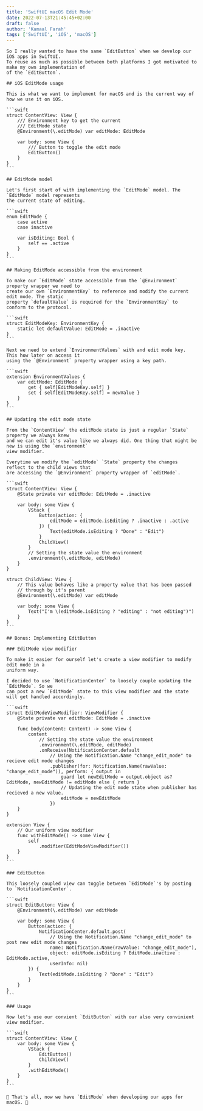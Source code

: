 ```yaml
---
title: 'SwiftUI macOS Edit Mode'
date: 2022-07-13T21:45:45+02:00
draft: false
author: 'Kamaal Farah'
tags: ['SwiftUI', 'iOS', 'macOS']
---
```



<Page title="SwiftUI macOS Edit Mode">

    So I really wanted to have the same `EditButton` when we develop our iOS apps in SwiftUI. 
    To reuse as much as possible between both platforms I got motivated to make my own implementation of
    of the `EditButton`.

    ## iOS EditMode usage

    This is what we want to implement for macOS and is the current way of how we use it on iOS.

    ```swift
    struct ContentView: View {
        /// Environment key to get the current 
        /// EditMode state
        @Environment(\.editMode) var editMode: EditMode

        var body: some View {
            /// Button to toggle the edit mode
            EditButton()
        }
    }
    ```

    ## EditMode model

    Let's first start of with implementing the `EditMode` model. The `EditMode` model represents 
    the current state of editing.

    ```swift
    enum EditMode {
        case active
        case inactive

        var isEditing: Bool {
            self == .active
        }
    }
    ```

    ## Making EditMode accessible from the environment

    To make our `EditMode` state accessible from the `@Environment` property wrapper we need to 
    create our own `EnvironmentKey` to reference and modify the current edit mode. The static
    property `defaultValue` is required for the `EnvironmentKey` to conform to the protocol.

    ```swift
    struct EditModeKey: EnvironmentKey {
        static let defaultValue: EditMode = .inactive
    }
    ```

    Next we need to extend `EnvironmentValues` with and edit mode key. This how later on access it
    using the `@Environment` property wrapper using a key path.

    ```swift
    extension EnvironmentValues {
        var editMode: EditMode {
            get { self[EditModeKey.self] }
            set { self[EditModeKey.self] = newValue }
        }
    }
    ```

    ## Updating the edit mode state

    From the `ContentView` the editMode state is just a regular `State` property we always knew
    and we can edit it's value like we always did. One thing that might be new is using the `environment`
    view modifier.

    Everytime we modify the `editMode` `State` property the changes reflect to the child views that
    are accessing the `@Environment` property wrapper of `editMode`.

    ```swift
    struct ContentView: View {
        @State private var editMode: EditMode = .inactive

        var body: some View {
            VStack {
                Button(action: {
                    editMode = editMode.isEditing ? .inactive : .active
                }) {
                    Text(editMode.isEditing ? "Done" : "Edit")
                }
                ChildView()
            }
            // Setting the state value the environment
            .environment(\.editMode, editMode)
        }
    }

    struct ChildView: View {
        // This value behaves like a property value that has been passed
        // through by it's parent
        @Environment(\.editMode) var editMode

        var body: some View {
            Text("I'm \(editMode.isEditing ? "editing" : "not editing")")
        }
    }
    ```

    ## Bonus: Implementing EditButton

    ### EditMode view modifier

    To make it easier for ourself let's create a view modifier to modify edit mode in a
    uniform way.

    I decided to use `NotificationCenter` to loosely couple updating the `EditMode`. So we
    can post a new `EditMode` state to this view modifier and the state will get handled accordingly.

    ```swift
    struct EditModeViewModifier: ViewModifier {
        @State private var editMode: EditMode = .inactive

        func body(content: Content) -> some View {
            content
                // Setting the state value the environment
                .environment(\.editMode, editMode)
                .onReceive(NotificationCenter.default
                    // Using the Notification.Name "change_edit_mode" to recieve edit mode changes
                    .publisher(for: Notification.Name(rawValue: "change_edit_mode")), perform: { output in
                        guard let newEditMode = output.object as? EditMode, newEditMode != editMode else { return }
                        // Updating the edit mode state when publisher has recieved a new value.
                        editMode = newEditMode
                    })
        }
    }

    extension View {
        // Our uniform view modifier
        func withEditMode() -> some View {
            self
                .modifier(EditModeViewModifier())
        }
    }
    ```

    ### EditButton

    This loosely coupled view can toggle between `EditMode`'s by posting to `NotificationCenter`.

    ```swift
    struct EditButton: View {
        @Environment(\.editMode) var editMode

        var body: some View {
            Button(action: {
                NotificationCenter.default.post(
                    // Using the Notification.Name "change_edit_mode" to post new edit mode changes
                    name: Notification.Name(rawValue: "change_edit_mode"),
                    object: editMode.isEditing ? EditMode.inactive : EditMode.active,
                    userInfo: nil)
            }) {
                Text(editMode.isEditing ? "Done" : "Edit")
            }
        }
    }
    ```

    ### Usage

    Now let's use our convient `EditButton` with our also very convinient view modifier.

    ```swift
    struct ContentView: View {
        var body: some View {
            VStack {
                EditButton()
                ChildView()
            }
            .withEditMode()
        }
    }
    ```

    🎉 That's all, now we have `EditMode` when developing our apps for macOS. 🎉

</Page>